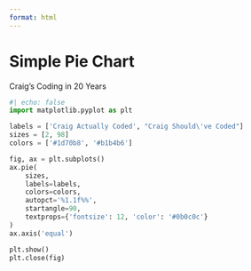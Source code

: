 ```yaml
---
format: html
---
```


# Simple Pie Chart

Craig's Coding in 20 Years

```python
#| echo: false
import matplotlib.pyplot as plt

labels = ['Craig Actually Coded', "Craig Should\'ve Coded"]
sizes = [2, 98]
colors = ['#1d70b8', '#b1b4b6']

fig, ax = plt.subplots()
ax.pie(
    sizes,
    labels=labels,
    colors=colors,
    autopct='%1.1f%%',
    startangle=90,
    textprops={'fontsize': 12, 'color': '#0b0c0c'}
)
ax.axis('equal')

plt.show()
plt.close(fig)
```
